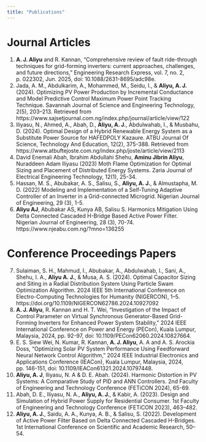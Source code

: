 ```yaml
---
title: "Publications"
---
```


# Journal Articles

1.	**A. J. Aliyu** and R. Kannan, “Comprehensive review of fault ride-through techniques for grid-forming inverters: current approaches, challenges, and future directions,” Engineering Research Express, vol. 7, no. 2, p. 022302, Jun. 2025, doi: 10.1088/2631-8695/adc98e.
2. Jada, A. M., Abdulkarim, A., Mohammed, M., Seidu, I., & **Aliyu, A. J.** (2024). Optimizing PV Power Production by Incremental Conductance and Model Predictive Control Maximum Power Point Tracking Technique. Savannah Journal of Science and Engineering Technology, 2(5), 203–213. Retrieved from https://www.sajsetjournal.com.ng/index.php/journal/article/view/122 
3.	Iliyasu, N., Ahmed, A., Abah, D., **Aliyu, A. J.**, Abdulwahab, I., & Musbahu, D. (2024). Optimal Design of a Hybrid Renewable Energy System as a Substitute Power Source for HAFEDPOLY Kazaure. ATBU Journal Of Science, Technology And Education, 12(2), 375-388. Retrieved from https://www.atbuftejoste.com.ng/index.php/joste/article/view/2113 
4.	David Enemali Abah, Ibrahim Abdullahi Shehu, **Aminu Jibrin Aliyu**, Nuraddeen Adam Iliyasu (2023) Moth Flame Optimization for Optimal Sizing and Placement of Distributed Energy Systems. Zaria Journal of Electrical Engineering Technology, 12(1), 25-34. 
5.	Hassan, M. S., Abubakar, A. S., Salisu, S., **Aliyu, A. J.**, & Almustapha, M. D.  (2022) Modeling and Implementation of a Self-Tuning Adaptive Controller of an Inverter in a Grid-connected Microgrid. Nigerian Journal of Engineering, 29 (3), 1-5.
6.	 **Aliyu AJ**, Abubakar AS, Kunya AB, Salisu S. Harmonics Mitigation Using Delta Connected Cascaded H-Bridge Based Active Power Filter. Nigerian Journal of Engineering, 28 (3), 70-74. https://www.njeabu.com.ng/?mno=136255

# Conference Proceedings Papers 
7.	Sulaiman, S. H., Mahmud, I., Abubakar, A., Abdulwahab, I., Sani, A., Shehu, I. A., **Aliyu A. J.**, & Musa, A. S. (2024). Optimal Capacitor Sizing and Siting in a Radial Distribution System Using Particle Swam Optimization Algorithm. 2024 IEEE 5th International Conference on Electro-Computing Technologies for Humanity (NIGERCON), 1–5. https://doi.org/10.1109/NIGERCON62786.2024.10927092
8.	**A. J. Aliyu**, R. Kannan and H. T. Wei, "Investigation of the Impact of Control Parameter on Virtual Synchronous Generator-Based Grid-Forming Inverters for Enhanced Power System Stability," 2024 IEEE International Conference on Power and Energy (PECon), Kuala Lumpur, Malaysia, 2024, pp. 92-97, doi: 10.1109/PECon62060.2024.10827664. 
9.	E. S. Siew Wei, N. Kumar, R. Kannan, **A. J. Aliyu**, A. A and A. S. Arockia Doss, "Optimizing Solar PV System Performance Using Feedforward Neural Network Control Algorithm," 2024 IEEE Industrial Electronics and Applications Conference (IEACon), Kuala Lumpur, Malaysia, 2024, pp. 146-151, doi: 10.1109/IEACon61321.2024.10797448. 
10.	**Aliyu, A. J**, Iliyasu, N. A & D. E. Abah. (2024). Harmonic Distortion in PV Systems: A Comparative Study of PID and ANN Controllers. 2nd Faculty of Engineering and Technology Conference (FETiCON 2024), 65-69.
11.	Abah, D. E., Iliyasu, N. A., **Aliyu, A. J.**, & Kabir, A. (2023). Design and Simulation of Hybrid Power Supply for Residential Consumer. 1st Faculty of Engineering and Technology Conference (FETiCON 2023), 463–482.
12.	**Aliyu, A. J.**, Saidu, A. A., Kunya, A. B., & Salisu, S. (2022). Development of Active Power Filter Based on Delta Connected Cascaded H-Bridges. 1st International Conference on Scientific and Academic Research, 50–54.
